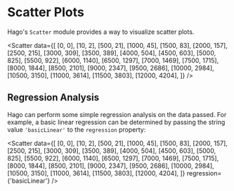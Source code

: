 
<Meta title="Plotters/Scatter Plot" component={Scatter} />

# Scatter Plots

Hago's `Scatter` module provides a way to visualize scatter plots.

<Scatter
  data={[
    [0, 0],
    [10, 2],
    [500, 21],
    [1000, 45],
    [1500, 83],
    [2000, 157],
    [2500, 215],
    [3000, 309],
    [3500, 389],
    [4000, 504],
    [4500, 603],
    [5000, 825],
    [5500, 922],
    [6000, 1140],
    [6500, 1297],
    [7000, 1469],
    [7500, 1715],
    [8000, 1844],
    [8500, 2101],
    [9000, 2347],
    [9500, 2686],
    [10000, 2984],
    [10500, 3150],
    [11000, 3614],
    [11500, 3803],
    [12000, 4204],
  ]}
/>

## Regression Analysis

Hago can perform some simple regression analysis on the data passed. For example, a basic linear regression can be determined by passing the string value `'basicLinear'` to the `regression` property:

<Scatter
  data={[
    [0, 0],
    [10, 2],
    [500, 21],
    [1000, 45],
    [1500, 83],
    [2000, 157],
    [2500, 215],
    [3000, 309],
    [3500, 389],
    [4000, 504],
    [4500, 603],
    [5000, 825],
    [5500, 922],
    [6000, 1140],
    [6500, 1297],
    [7000, 1469],
    [7500, 1715],
    [8000, 1844],
    [8500, 2101],
    [9000, 2347],
    [9500, 2686],
    [10000, 2984],
    [10500, 3150],
    [11000, 3614],
    [11500, 3803],
    [12000, 4204],
  ]}
  regression={'basicLinear'}
/>
